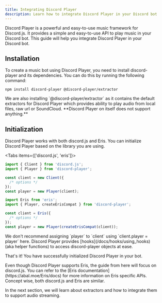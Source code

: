 ```yaml
---
title: Integrating Discord Player
description: Learn how to integrate Discord Player in your Discord bot
---
```


Discord Player is a powerful and easy-to-use music framework for Discord.js. It provides a simple and easy-to-use API to play music in your Discord bot. This guide will help you integrate Discord Player in your Discord bot.

## Installation

To create a music bot using Discord Player, you need to install discord-player and its dependencies. You can do this by running the following command:

```package-install
npm install discord-player @discord-player/extractor
```

<Callout>
  We are also installing `@discord-player/extractor` as it contains the default extractors for Discord Player which
  provides ability to play audio from local files, raw url or SoundCloud. **Discord Player on itself does not support
  anything.**
</Callout>

## Initialization

Discord Player works with both discord.js and Eris. You can initialize Discord Player based on the library you are using.

<Tabs items={['discord.js', 'eris']}>
<Tab value='discord.js'>

```js title="index.js"
import { Client } from 'discord.js';
import { Player } from 'discord-player';

const client = new Client({
  /* options */
});
const player = new Player(client);
```

</Tab>

<Tab value="eris">

```js title="index.js"
import Eris from 'eris';
import { Player, createErisCompat } from 'discord-player';

const client = Eris({
  /* options */
});
const player = new Player(createErisCompat(client));
```

</Tab>

</Tabs>

<Callout type="warn">
  We don't recommend assigning `player` to `client` using `client.player = player` here. Discord Player provides
  [hooks](/docs/hooks/using_hooks) (aka helper functions) to access discord-player objects at ease.
</Callout>

That's it! You have successfully initialized Discord Player in your bot.

<Callout>
  Even though Discord Player supports Eris, the guide from here will focus on discord.js. You can refer to the [Eris
  documentation](https://abal.moe/Eris/docs) for more information on Eris specific APIs. Concept wise, both discord.js
  and Eris are similar.
</Callout>

In the next section, we will learn about extractors and how to integrate them to support audio streaming.
